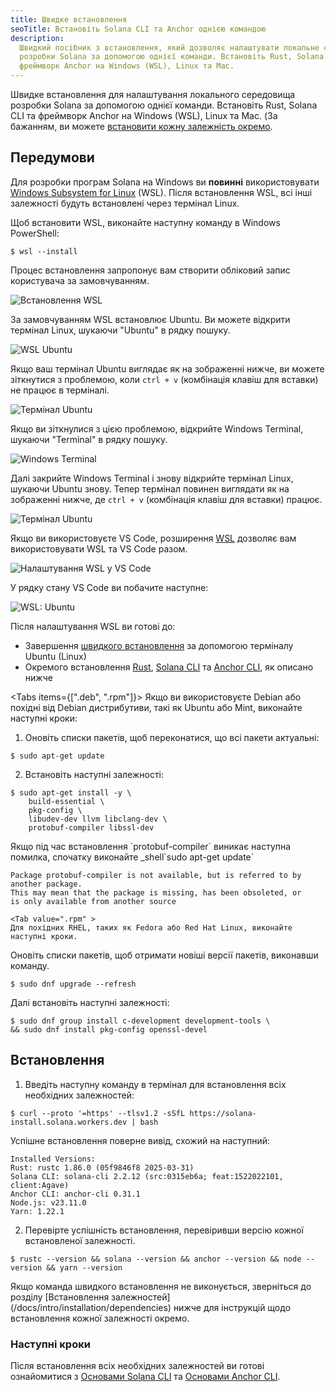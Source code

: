 ```yaml
---
title: Швидке встановлення
seoTitle: Встановіть Solana CLI та Anchor однією командою
description:
  Швидкий посібник з встановлення, який дозволяє налаштувати локальне середовище
  розробки Solana за допомогою однієї команди. Встановіть Rust, Solana CLI та
  фреймворк Anchor на Windows (WSL), Linux та Mac.
---
```


Швидке встановлення для налаштування локального середовища розробки Solana за
допомогою однієї команди. Встановіть Rust, Solana CLI та фреймворк Anchor на
Windows (WSL), Linux та Mac. (За бажанням, ви можете
[встановити кожну залежність окремо](/docs/intro/installation/dependencies).

## Передумови

<Accordions>
<Accordion title="Windows">

Для розробки програм Solana на Windows ви **повинні** використовувати
[Windows Subsystem for Linux](https://learn.microsoft.com/en-us/windows/wsl/install)
(WSL). Після встановлення WSL, всі інші залежності будуть встановлені через
термінал Linux.

Щоб встановити WSL, виконайте наступну команду в Windows PowerShell:

```terminal
$ wsl --install
```

Процес встановлення запропонує вам створити обліковий запис користувача за
замовчуванням.

![Встановлення WSL](/assets/docs/intro/installation/wsl-install.png)

За замовчуванням WSL встановлює Ubuntu. Ви можете відкрити термінал Linux,
шукаючи "Ubuntu" в рядку пошуку.

![WSL Ubuntu](/assets/docs/intro/installation/wsl-ubuntu-search.png)

Якщо ваш термінал Ubuntu виглядає як на зображенні нижче, ви можете зіткнутися з
проблемою, коли `ctrl + v` (комбінація клавіш для вставки) не працює в
терміналі.

![Термінал Ubuntu](/assets/docs/intro/installation/wsl-ubuntu-terminal-1.png)

Якщо ви зіткнулися з цією проблемою, відкрийте Windows Terminal, шукаючи
"Terminal" в рядку пошуку.

![Windows Terminal](/assets/docs/intro/installation/wsl-windows-terminal.png)

Далі закрийте Windows Terminal і знову відкрийте термінал Linux, шукаючи Ubuntu
знову. Тепер термінал повинен виглядати як на зображенні нижче, де `ctrl + v`
(комбінація клавіш для вставки) працює.

![Термінал Ubuntu](/assets/docs/intro/installation/wsl-ubuntu-terminal-2.png)

Якщо ви використовуєте VS Code, розширення
[WSL](https://code.visualstudio.com/docs/remote/wsl-tutorial) дозволяє вам
використовувати WSL та VS Code разом.

![Налаштування WSL у VS Code](/assets/docs/intro/installation/wsl-vscode.png)

У рядку стану VS Code ви побачите наступне:

![WSL: Ubuntu](/assets/docs/intro/installation/wsl-vscode-ubuntu.png)

Після налаштування WSL ви готові до:

- Завершення [швидкого встановлення](#installation) за допомогою терміналу
  Ubuntu (Linux)
- Окремого встановлення
  [Rust](/docs/intro/installation/dependencies#install-rust),
  [Solana CLI](/docs/intro/installation/dependencies#install-solana-cli) та
  [Anchor CLI](/docs/intro/installation/dependencies#install-anchor-cli), як
  описано нижче

</Accordion>
<Accordion title="Linux">

<Tabs items={[".deb", ".rpm"]}>
<Tab value=".deb" >
Якщо ви використовуєте Debian або похідні від Debian дистрибутиви, такі як Ubuntu або Mint, виконайте наступні кроки:

1. Оновіть списки пакетів, щоб переконатися, що всі пакети актуальні:

```terminal
$ sudo apt-get update
```

2. Встановіть наступні залежності:

```terminal
$ sudo apt-get install -y \
    build-essential \
    pkg-config \
    libudev-dev llvm libclang-dev \
    protobuf-compiler libssl-dev
```

<Callout>
Якщо під час встановлення `protobuf-compiler` виникає наступна помилка, спочатку
виконайте _shell`sudo apt-get update`

```
Package protobuf-compiler is not available, but is referred to by another package.
This may mean that the package is missing, has been obsoleted, or
is only available from another source
```

</Callout>

  </Tab>

    <Tab value=".rpm" >
    Для похідних RHEL, таких як Fedora або Red Hat Linux, виконайте наступні кроки.

Оновіть списки пакетів, щоб отримати новіші версії пакетів, виконавши команду.

```terminal
$ sudo dnf upgrade --refresh
```

Далі встановіть наступні залежності:

```terminal
$ sudo dnf group install c-development development-tools \
&& sudo dnf install pkg-config openssl-devel
```

  </Tab>
</Tabs>

</Accordion>
</Accordions>

## Встановлення

1. Введіть наступну команду в термінал для встановлення всіх необхідних
   залежностей:

```terminal
$ curl --proto '=https' --tlsv1.2 -sSfL https://solana-install.solana.workers.dev | bash
```

Успішне встановлення поверне вивід, схожий на наступний:

```
Installed Versions:
Rust: rustc 1.86.0 (05f9846f8 2025-03-31)
Solana CLI: solana-cli 2.2.12 (src:0315eb6a; feat:1522022101, client:Agave)
Anchor CLI: anchor-cli 0.31.1
Node.js: v23.11.0
Yarn: 1.22.1
```

2. Перевірте успішність встановлення, перевіривши версію кожної встановленої
   залежності.

```terminal
$ rustc --version && solana --version && anchor --version && node --version && yarn --version
```

<Callout>
  Якщо команда швидкого встановлення не виконується, зверніться до розділу
  [Встановлення залежностей](/docs/intro/installation/dependencies) нижче для
  інструкцій щодо встановлення кожної залежності окремо.
</Callout>

### Наступні кроки

Після встановлення всіх необхідних залежностей ви готові ознайомитися з
[Основами Solana CLI](/docs/intro/installation/solana-cli-basics) та
[Основами Anchor CLI](/docs/intro/installation/anchor-cli-basics).
